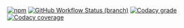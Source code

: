 [![npm](https://img.shields.io/npm/v/github-version-checker?logo=npm&style=for-the-badge)](https://www.npmjs.com/package/github-version-checker)
[![GitHub Workflow Status (branch)](https://img.shields.io/github/workflow/status/axelrindle/github-version-checker/CI/main?logo=github&style=for-the-badge)](https://github.com/axelrindle/github-version-checker/actions)
[![Codacy grade](https://img.shields.io/codacy/grade/f82826738d2b43b1b8ba40dd780d1784?logo=codacy&style=for-the-badge)](https://www.codacy.com/gh/axelrindle/github-version-checker/dashboard?utm_source=github.com&amp;utm_medium=referral&amp;utm_content=axelrindle/github-version-checker&amp;utm_campaign=Badge_Grade)
[![Codacy coverage](https://img.shields.io/codacy/coverage/f82826738d2b43b1b8ba40dd780d1784?logo=codacy&style=for-the-badge)](https://www.codacy.com/gh/axelrindle/github-version-checker/dashboard?utm_source=github.com&utm_medium=referral&utm_content=axelrindle/github-version-checker&utm_campaign=Badge_Coverage)
